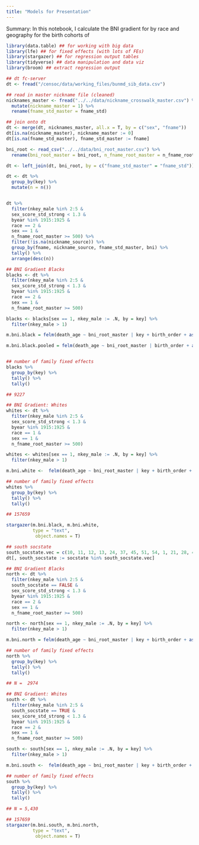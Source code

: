 ```yaml
---
title: "Models for Presentation"
---
```


Summary: In this notebook, I calculate the BNI gradient for by race and geography for the birth cohorts of

```r
library(data.table) ## for working with big data
library(lfe) ## for fixed effects (with lots of FEs)
library(stargazer) ## for regression output tables
library(tidyverse) ## data manipulation and data viz 
library(broom) ## extract regression output
```


```r
## dt fc-server 
dt <- fread("/censoc/data/working_files/bunmd_sib_data.csv")

## read in master nickname file (cleaned)
nicknames_master <- fread("../../data/nickname_crosswalk_master.csv") %>%
  mutate(nickname_master = 1) %>% 
  rename(fname_std_master = fname_std)

## join onto dt 
dt <- merge(dt, nicknames_master, all.x = T, by = c("sex", "fname"))
dt[is.na(nickname_master), nickname_master := 0]
dt[is.na(fname_std_master), fname_std_master := fname]

bni_root <- read_csv("../../data/bni_root_master.csv") %>% 
  rename(bni_root_master = bni_root, n_fname_root_master = n_fname_root)

dt <- left_join(dt, bni_root, by = c("fname_std_master" = "fname_std"))
```


```r
dt <- dt %>% 
  group_by(key) %>% 
  mutate(n = n())


dt %>% 
  filter(nkey_male %in% 2:5 &
  sex_score_std_strong < 1.3 & 
  byear %in% 1915:1925 &
  race == 2 &
  sex == 1 &
  n_fname_root_master >= 500) %>% 
  filter(!is.na(nickname_source)) %>% 
  group_by(fname, nickname_source, fname_std_master, bni) %>% 
  tally() %>% 
  arrange(desc(n))
```

```r
## BNI Gradient Blacks 
blacks <- dt %>% 
  filter(nkey_male %in% 2:5 &
  sex_score_std_strong < 1.3 & 
  byear %in% 1915:1925 &
  race == 2 &
  sex == 1 &
  n_fname_root_master >= 500)

blacks <- blacks[sex == 1, nkey_male := .N, by = key] %>% 
  filter(nkey_male > 1)

m.bni.black = felm(death_age ~ bni_root_master | key + birth_order + as.factor(byear), data = blacks)

m.bni.black.pooled = felm(death_age ~ bni_root_master | birth_order + as.factor(byear), data = blacks)


## number of family fixed effects 
blacks %>% 
  group_by(key) %>% 
  tally() %>% 
  tally()

## 9227

## BNI Gradient: Whites 
whites <- dt %>% 
  filter(nkey_male %in% 2:5 &
  sex_score_std_strong < 1.3 & 
  byear %in% 1915:1925 &
  race == 1 &
  sex == 1 &
  n_fname_root_master >= 500)

whites <- whites[sex == 1, nkey_male := .N, by = key] %>% 
  filter(nkey_male > 1)

m.bni.white <-  felm(death_age ~ bni_root_master | key + birth_order + as.factor(byear), data = whites)

## number of family fixed effects 
whites %>% 
  group_by(key) %>% 
  tally() %>% 
  tally()

## 157659

stargazer(m.bni.black, m.bni.white,
          type = "text", 
           object.names = T)

```


```r
## south socstate
south_socstate.vec = c(10, 11, 12, 13, 24, 37, 45, 51, 54, 1, 21, 28, 47, 05, 22, 40, 48)*100
dt[, south_socstate := socstate %in% south_socstate.vec]

## BNI Gradient Blacks 
north <- dt %>% 
  filter(nkey_male %in% 2:5 &
  south_socstate == FALSE &
  sex_score_std_strong < 1.3 & 
  byear %in% 1915:1925 &
  race == 2 &
  sex == 1 &
  n_fname_root_master >= 500)

north <- north[sex == 1, nkey_male := .N, by = key] %>% 
  filter(nkey_male > 1)

m.bni.north = felm(death_age ~ bni_root_master | key + birth_order + as.factor(byear), data = north)

## number of family fixed effects 
north %>% 
  group_by(key) %>% 
  tally() %>% 
  tally()

## N =  2974

## BNI Gradient: Whites 
south <- dt %>% 
  filter(nkey_male %in% 2:5 &
  south_socstate == TRUE &
  sex_score_std_strong < 1.3 & 
  byear %in% 1915:1925 &
  race == 2 &
  sex == 1 &
  n_fname_root_master >= 500)

south <- south[sex == 1, nkey_male := .N, by = key] %>% 
  filter(nkey_male > 1)

m.bni.south <-  felm(death_age ~ bni_root_master | key + birth_order + as.factor(byear), data = south)

## number of family fixed effects 
south %>% 
  group_by(key) %>% 
  tally() %>% 
  tally()

## N = 5,430

## 157659
stargazer(m.bni.south, m.bni.north,
          type = "text", 
           object.names = T)
```


